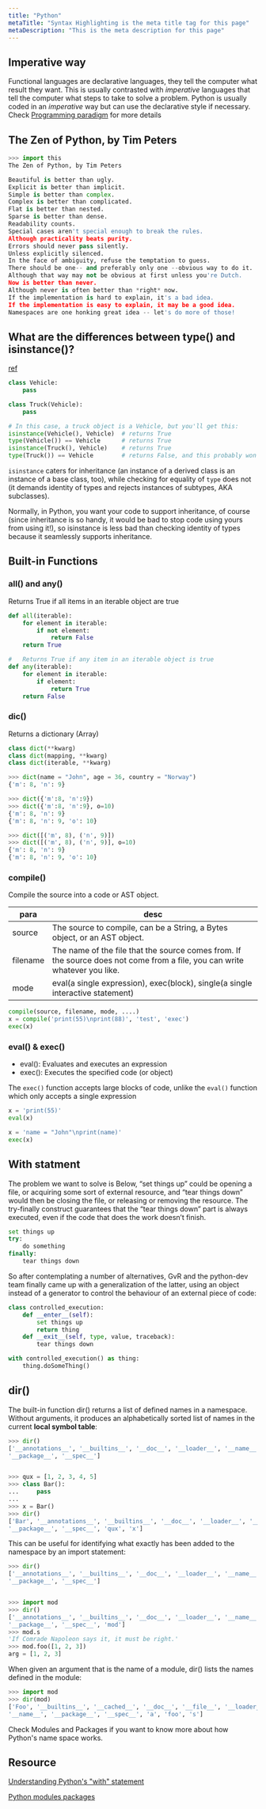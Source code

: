 ```yaml
---
title: "Python"
metaTitle: "Syntax Highlighting is the meta title tag for this page"
metaDescription: "This is the meta description for this page"
---
```



## Imperative way

Functional languages are declarative languages, they tell the computer what result they want. This is usually contrasted with *imperative* languages that tell the computer what steps to take to solve a problem. Python is usually coded in an *imperative* way but can use the declarative style if necessary. Check [Programming paradigm](/software-development/programming/paradigm-of-programming/) for more details


## The Zen of Python, by Tim Peters

```python
>>> import this
The Zen of Python, by Tim Peters

Beautiful is better than ugly.
Explicit is better than implicit.
Simple is better than complex.
Complex is better than complicated.
Flat is better than nested.
Sparse is better than dense.
Readability counts.
Special cases aren't special enough to break the rules.
Although practicality beats purity.
Errors should never pass silently.
Unless explicitly silenced.
In the face of ambiguity, refuse the temptation to guess.
There should be one-- and preferably only one --obvious way to do it.
Although that way may not be obvious at first unless you're Dutch.
Now is better than never.
Although never is often better than *right* now.
If the implementation is hard to explain, it's a bad idea.
If the implementation is easy to explain, it may be a good idea.
Namespaces are one honking great idea -- let's do more of those!
```



## What are the differences between type() and isinstance()?
[ref](https://stackoverflow.com/questions/1549801/what-are-the-differences-between-type-and-isinstance)

```python
class Vehicle:
    pass

class Truck(Vehicle):
    pass

# In this case, a truck object is a Vehicle, but you'll get this:
isinstance(Vehicle(), Vehicle)  # returns True
type(Vehicle()) == Vehicle      # returns True
isinstance(Truck(), Vehicle)    # returns True
type(Truck()) == Vehicle        # returns False, and this probably won't be what you want.
```

`isinstance` caters for inheritance (an instance of a derived class is an instance of a base class, too), while checking for equality of `type` does not (it demands identity of types and rejects instances of subtypes, AKA subclasses).

Normally, in Python, you want your code to support inheritance, of course (since inheritance is so handy, it would be bad to stop code using yours from using it!), so isinstance is less bad than checking identity of types because it seamlessly supports inheritance.

## Built-in Functions

### all() and any()
Returns True if all items in an iterable object are true
```python
def all(iterable):
    for element in iterable:
        if not element:
            return False
    return True

# 	Returns True if any item in an iterable object is true
def any(iterable):
    for element in iterable:
        if element:
            return True
    return False
```

### dic()
Returns a dictionary (Array)
```python
class dict(**kwarg)
class dict(mapping, **kwarg)
class dict(iterable, **kwarg)

>>> dict(name = "John", age = 36, country = "Norway")
{'m': 8, 'n': 9}

>>> dict({'m':8, 'n':9})
>>> dict({'m':8, 'n':9}, o=10)
{'m': 8, 'n': 9}
{'m': 8, 'n': 9, 'o': 10}

>>> dict([('m', 8), ('n', 9)])
>>> dict([('m', 8), ('n', 9)], o=10)
{'m': 8, 'n': 9}
{'m': 8, 'n': 9, 'o': 10}
```

### compile()
Compile the source into a code or AST object. 

| para  | desc  |
|---|---|
| source  | The source to compile, can be a String, a Bytes object, or an AST object.  |
| filename  | The name of the file that the source comes from. If the source does not come from a file, you can write whatever you like.  |
| mode  | eval(a single expression), exec(block), single(a single interactive statement)  |

```python
compile(source, filename, mode, ....)
x = compile('print(55)\nprint(88)', 'test', 'exec')
exec(x)
```

### eval() & exec()
- eval(): Evaluates and executes an expression
- exec(): Executes the specified code (or object)

The `exec()` function accepts large blocks of code, unlike the `eval()` function which only accepts a single expression


```python
x = 'print(55)'
eval(x)

x = 'name = "John"\nprint(name)'
exec(x)
```

## With statment
The problem we want to solve is 
Below, “set things up” could be opening a file, or acquiring some sort of external resource, and “tear things down” would then be closing the file, or releasing or removing the resource. The try-finally construct guarantees that the “tear things down” part is always executed, even if the code that does the work doesn’t finish.

```python
set things up
try:
    do something
finally:
    tear things down
```

So after contemplating a number of alternatives, GvR and the python-dev team finally came up with a generalization of the latter, using an object instead of a generator to control the behaviour of an external piece of code:
```python
class controlled_execution:
    def __enter__(self):
        set things up
        return thing
    def __exit__(self, type, value, traceback):
        tear things down

with controlled_execution() as thing:
    thing.doSomeThing()
```


## dir()

The built-in function dir() returns a list of defined names in a namespace. Without arguments, it produces an alphabetically sorted list of names in the current **local symbol table**:
```python
>>> dir()
['__annotations__', '__builtins__', '__doc__', '__loader__', '__name__',
'__package__', '__spec__']


>>> qux = [1, 2, 3, 4, 5]
>>> class Bar():
...     pass
...
>>> x = Bar()
>>> dir()
['Bar', '__annotations__', '__builtins__', '__doc__', '__loader__', '__name__',
'__package__', '__spec__', 'qux', 'x']
```

This can be useful for identifying what exactly has been added to the namespace by an import statement:
```python
>>> dir()
['__annotations__', '__builtins__', '__doc__', '__loader__', '__name__',
'__package__', '__spec__']


>>> import mod
>>> dir()
['__annotations__', '__builtins__', '__doc__', '__loader__', '__name__',
'__package__', '__spec__', 'mod']
>>> mod.s
'If Comrade Napoleon says it, it must be right.'
>>> mod.foo([1, 2, 3])
arg = [1, 2, 3]
```

When given an argument that is the name of a module, dir() lists the names defined in the module:
```python
>>> import mod
>>> dir(mod)
['Foo', '__builtins__', '__cached__', '__doc__', '__file__', '__loader__',
'__name__', '__package__', '__spec__', 'a', 'foo', 's']
```


Check <Link to="/software-development/programming/python/modules-packages">Modules and Packages</Link> if you want to know more about how Python's name space works.




## Resource
[Understanding Python's "with" statement](https://effbot.org/zone/python-with-statement.htm)

[Python modules packages](https://realpython.com/python-modules-packages/#the-module-search-path)